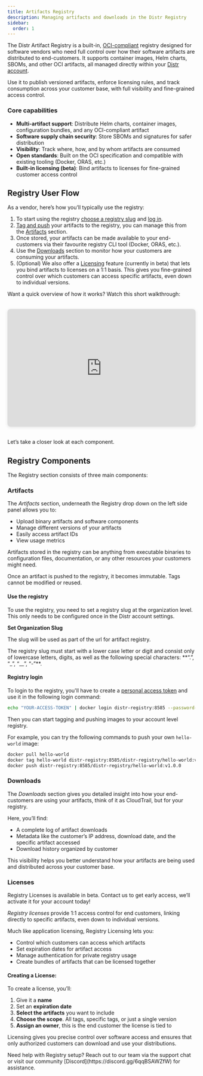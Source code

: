 ```yaml
---
title: Artifacts Registry
description: Managing artifacts and downloads in the Distr Registry
sidebar:
  order: 1
---
```



The Distr Artifact Registry is a built-in, [OCI-compliant](https://github.com/opencontainers/distribution-spec?tab=readme-ov-file) registry designed for software vendors who need full control over how their software artifacts are distributed to end-customers. It supports container images, Helm charts, SBOMs, and other OCI artifacts, all managed directly within your [Distr account](https://signup.distr.sh/).

Use it to publish versioned artifacts, enforce licensing rules, and track consumption across your customer base, with full visibility and fine-grained access control.

<ThemeImage
  lightSrc="/src/assets/docs/product/registry/light-mode-registry.png"
  darkSrc="/src/assets/docs/product/registry/dark-mode-registry.png"
  alt="Registry diagram"
/>

### Core capabilities

- **Multi-artifact support**: Distribute Helm charts, container images, configuration bundles, and any OCI-compliant artifact
- **Software supply chain security**: Store SBOMs and signatures for safer distribution
- **Visibility**: Track where, how, and by whom artifacts are consumed
- **Open standards**: Built on the OCI specification and compatible with existing tooling (Docker, ORAS, etc.)
- **Built-in licensing (beta)**: Bind artifacts to licenses for fine-grained customer access control

## Registry User Flow

As a vendor, here’s how you’ll typically use the registry:

1. To start using the registry [choose a registry slug](/docs/product/registry/#use-the-registry) and [log in](/docs/product/registry/#registry-login).
2. [Tag and push](/docs/product/registry/#registry-login) your artifacts to the registry, you can manage this from the [Artifacts](/docs/product/registry/#artifacts) section.
3. Once stored, your artifacts can be made available to your end-customers via their favourite registry CLI tool (Docker, ORAS, etc.).
4. Use the [Downloads](/docs/product/registry/#downloads) section to monitor how your customers are consuming your artifacts.
5. (Optional) We also offer a [Licensing](/docs/product/registry/#registry-license-management) feature (currently in beta) that lets you bind artifacts to licenses on a 1:1 basis. This gives you fine-grained control over which customers can access specific artifacts, even down to individual versions.

Want a quick overview of how it works? Watch this short walkthrough:

<iframe
  width="560"
  height="315"
  src="https://www.youtube.com/embed/gM9WCx61owQ?si=rWP7n4UR1liAKi_6"
  title="YouTube video player"
  frameborder="0"
  allow="accelerometer; autoplay; clipboard-write; encrypted-media; gyroscope; picture-in-picture; web-share"
  referrerpolicy="strict-origin-when-cross-origin"
  allowfullscreen
  style="width: 560px; height: 315px; max-width: 100%; aspect-ratio: 16/9; border-radius: 8px; margin: 2rem auto; display: block; box-shadow: 0 2px 8px rgba(0,0,0,0.1);"></iframe>

Let’s take a closer look at each component.

## Registry Components

The Registry section consists of three main components:

<ThemeImage
  lightSrc="/src/assets/docs/product/registry/light-registry-sections.png"
  darkSrc="/src/assets/docs/product/registry/dark-registry-sections.png"
  alt="Registry artifacts view"
/>

### Artifacts

The _Artifacts_ section, underneath the Registry drop down on the left side panel allows you to:

- Upload binary artifacts and software components
- Manage different versions of your artifacts
- Easily access artifact IDs
- View usage metrics

<ThemeImage
  lightSrc="/src/assets/docs/product/registry/light-registry-artifacts.png"
  darkSrc="/src/assets/docs/product/registry/dark-registry-artifacts.png"
  alt="Registry artifacts view"
/>

Artifacts stored in the registry can be anything from executable binaries to configuration files, documentation, or any other resources your customers might need.

<Aside type="note">
  Once an artifact is pushed to the registry, it becomes immutable. Tags cannot
  be modified or reused.
</Aside>

#### Use the registry

To use the registry, you need to set a registry slug at the organization level. This only needs to be configured once in the Distr account settings.

**Set Organization Slug**

<ThemeImage
  lightSrc="/src/assets/docs/product/registry/light-slug.png"
  darkSrc="/src/assets/docs/product/registry/dark-slug.png"
  alt="Registry artifacts view"
/>

The slug will be used as part of the url for artifact registry.

<Aside type="caution">
  The registry slug must start with a lower case letter or digit and consist
  only of lowercase letters, digits, as well as the following special
  characters: **“.”, “_”, “__”, “-”**.
</Aside>

#### Registry login

To login to the registry, you'll have to create a [personal access token](/docs/integrations/personal-access-token/) and use it in the following login command:

```bash
echo "YOUR-ACCESS-TOKEN" | docker login distr-registry:8585 --password-stdin -u -
```

Then you can start tagging and pushing images to your account level registry.

For example, you can try the following commands to push your own `hello-world` image:

```bash
docker pull hello-world
docker tag hello-world distr-registry:8585/distr-registry/hello-world:v1.0.0
docker push distr-registry:8585/distr-registry/hello-world:v1.0.0
```

### Downloads

The _Downloads_ section gives you detailed insight into how your end-customers are using your artifacts, think of it as CloudTrail, but for your registry.

<ThemeImage
  lightSrc="/src/assets/docs/product/registry/light-artifact-downloads.png"
  darkSrc="/src/assets/docs/product/registry/dark-artifact-downloads.png"
  alt="Registry artifacts view"
/>

Here, you’ll find:

- A complete log of artifact downloads
- Metadata like the customer’s IP address, download date, and the specific artifact accessed
- Download history organized by customer

This visibility helps you better understand how your artifacts are being used and distributed across your customer base.

### Licenses

<Aside type="note">
  Registry Licenses is available in beta. Contact us to get early access, we’ll
  activate it for your account today!
</Aside>

_Registry licenses_ provide 1:1 access control for end customers, linking directly to specific artifacts, even down to individual versions.

Much like application licensing, Registry Licensing lets you:

- Control which customers can access which artifacts
- Set expiration dates for artifact access
- Manage authentication for private registry usage
- Create bundles of artifacts that can be licensed together

#### Creating a License:

To create a license, you’ll:

1. Give it a **name**
2. Set an **expiration date**
3. **Select the artifacts** you want to include
4. **Choose the scope**. All tags, specific tags, or just a single version
5. **Assign an owner**, this is the end customer the license is tied to

<ThemeImage
  lightSrc="/src/assets/docs/product/registry/light-license.png"
  darkSrc="/src/assets/docs/product/registry/dark-license.png"
  alt="Registry artifacts view"
/>

Licensing gives you precise control over software access and ensures that only authorized customers can download and use your distributions.

<Aside>
  Need help with Registry setup? Reach out to our team via the support chat or
  visit our community [Discord](https://discord.gg/6qqBSAWZfW) for assistance.
</Aside>

